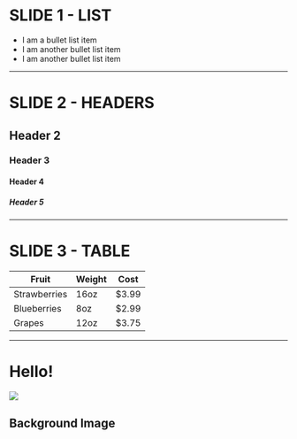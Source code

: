 

# SLIDE 1 - LIST

* I am a bullet list item
* I am another bullet list item
* I am another bullet list item


---

<Invert>

# SLIDE 2 - HEADERS

## Header 2
### Header 3
#### Header 4
##### Header 5

</Invert>

---

# SLIDE 3 - TABLE

| Fruit         | Weight   | Cost  |
| ------------- | ---------| ----- |
| Strawberries  | 16oz     | $3.99 |
| Blueberries   | 8oz      | $2.99 |
| Grapes        | 12oz     | $3.75 |


---

# Hello!




<img src={karooda} />


## Background Image 



